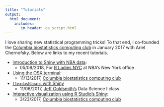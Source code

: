 ```yaml
---
title: "Tutorials"
output: 
  html_document:
    includes:
       in_header: ga_script.html
---
```


<link rel="stylesheet" href="academicons.css"/>
<link rel="stylesheet" href="styles.css" type="text/css">

I love sharing new statistical programming tricks! To that end, I co-founded the [Columbia biostatistics computing club](https://columbia-computing-club.github.io/) in January 2017 with Ariel Chernofsky. Below are links to my recent tutorials.

* [Introduction to Shiny with NBA data](shiny_tutorial_nba.html): 
    * 05/08/2018, For [R Ladies NYC](http://www.rladiesnyc.org/) at NBA's New York office

* [Using the OSX terminal](osx_terminal.html): 
    * 11/13/2017, [Columbia biostatistics computing club](https://columbia-computing-club.github.io/)

* [`flexdashboard` with Shiny](http://jeffgoldsmith.com/DSI/shiny.html)
    * 11/06/2017, [Jeff Goldsmith's](http://jeffgoldsmith.com/) Data Science I class
    
* [Interactive visualization using R Studio's Shiny](https://columbia-computing-club.github.io/resources/): 
    * 3/23/2017, [Columbia biostatistics computing club](https://columbia-computing-club.github.io/)